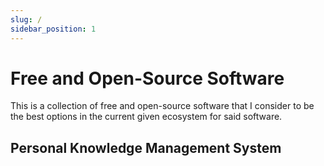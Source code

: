 ```yaml
---
slug: /
sidebar_position: 1
---
```



# Free and Open-Source Software

This is a collection of free and open-source software that I consider to be the best options in the current given ecosystem for said software.

## Personal Knowledge Management System
<MarkdownTableSection data={personalKnowledgeManagementSystem}/>

